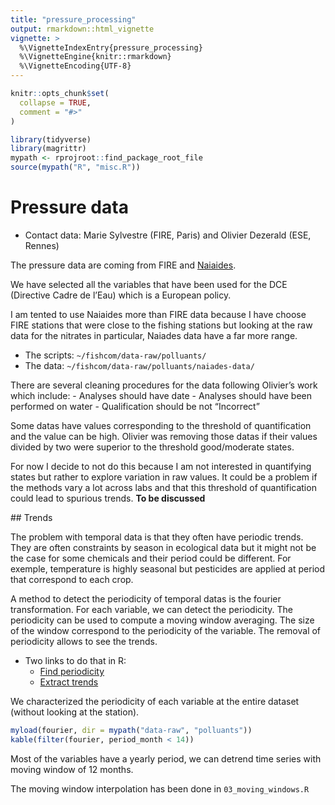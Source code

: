 ```yaml
---
title: "pressure_processing"
output: rmarkdown::html_vignette
vignette: >
  %\VignetteIndexEntry{pressure_processing}
  %\VignetteEngine{knitr::rmarkdown}
  %\VignetteEncoding{UTF-8}
---
```


```r
knitr::opts_chunk$set(
  collapse = TRUE,
  comment = "#>"
)
```

```r
library(tidyverse)
library(magrittr)
mypath <- rprojroot::find_package_root_file
source(mypath("R", "misc.R"))
```

# Pressure data

- Contact data: Marie Sylvestre (FIRE, Paris) and Olivier Dezerald (ESE, Rennes)

The pressure data are coming from FIRE and [Naiaides](
http://www.naiades.eaufrance.fr/).

We have selected all the variables that have been used for the DCE (Directive
Cadre de l'Eau) which is a European policy. 

I am tented to use Naiaides more than FIRE data because I have choose FIRE
stations that were close to the fishing stations but looking at the raw data for
the nitrates in particular, Naiades data have a far more range.

- The scripts: `~/fishcom/data-raw/polluants/`
- The data: `~/fishcom/data-raw/polluants/naiades-data/`

There are several cleaning procedures for the data following Olivier's work
which include:
- Analyses should have date
- Analyses should have been performed on water 
- Qualification should be not "Incorrect"  

Some datas have values corresponding to the threshold of quantification and the
value can be high. Olivier was removing those datas if their values divided by
two were superior to the threshold good/moderate states.

For now I decide to not do this because I am not interested in quantifying
states but rather to explore variation in raw values. It could be a problem if
the methods vary a lot across labs and that this threshold of quantification
could lead to spurious trends. **To be discussed**

## Trends

The problem with temporal data is that they often have periodic trends. They are
often constraints by season in ecological data but it might not be the case for
some chemicals and their period could be different.
For exemple, temperature is highly seasonal but pesticides are applied at period
that correspond to each crop.

A method to detect the periodicity of temporal datas is the fourier
transformation. For each variable, we can detect the periodicity.
The periodicity can be used to compute a moving window averaging. The size of
the window correspond to the periodicity of the variable. The removal of
periodicity allows to see the trends.

- Two links to do that in R:
  - [Find periodicity](https://anomaly.io/detect-seasonality-using-fourier-transform-r/)
  - [Extract trends](https://anomaly.io/seasonal-trend-decomposition-in-r/)

We characterized the periodicity of each variable at the entire dataset (without
looking at the station).

```r
myload(fourier, dir = mypath("data-raw", "polluants"))
kable(filter(fourier, period_month < 14))
```

Most of the variables have a yearly period, we can detrend time series with
moving window of 12 months.

The moving window interpolation has been done in `03_moving_windows.R`
